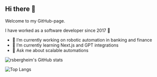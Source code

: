 ## Hi there 👋

Welcome to my GitHub-page.
  
I have worked as a software developer since 2017 🌠

<!--
**rsbergheim/rsbergheim** is a ✨ _special_ ✨ repository because its `README.md` (this file) appears on your GitHub profile.

Here are some ideas to get you started:
- 👯 I’m looking to collaborate on ...
- 🤔 I’m looking for help with ...
- 😄 Pronouns: ...
- ⚡ Fun fact: ...
- 📫 How to reach me:  ...

-->

- 🔭 I’m currently working on robotic automation in banking and finance
- 🌱 I’m currently learning Next.js and GPT integrations
- 💬 Ask me about scalable automations

![rsbergheim's GitHub stats](https://github-readme-stats.vercel.app/api?username=rsbergheim&show=reviews,discussions_started,discussions_answered,prs_merged,prs_merged_percentage&show_icons=true&theme=tokyonight&rank_icon=github&include_all_commits=true)

![Top Langs](https://github-readme-stats.vercel.app/api/top-langs/?username=rsbergheim&langs_count=10&theme=tokyonight&include_all_commits=true)
